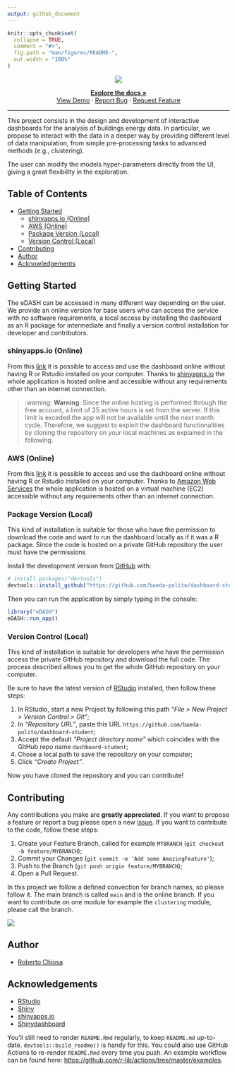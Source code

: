 ```yaml
---
output: github_document
---
```


<!-- README.md is generated from README.Rmd. Please edit that file -->

```r
knitr::opts_chunk$set(
  collapse = TRUE,
  comment = "#>",
  fig.path = "man/figures/README-",
  out.width = "100%"
)
```

<!-- PROJECT LOGO -->
<center>

![](man/figures/BAEDA-logo-dashboard.png)
  <p>
    <a href="https://github.com/baeda-polito/dashboard-student"><strong>Explore the docs » </strong></a>
    <br>
    <a href="https://github.com/baeda-polito/dashboard-student">View Demo</a>
    ·
    <a href="https://github.com/baeda-polito/dashboard-student/issues">Report Bug</a>
    ·
    <a href="https://github.com/baeda-polito/dashboard-student/issues">Request Feature</a>
  </p>

</center>


---
This project consists in the design and development of interactive dashboards for the analysis of buildings energy data. In particular, we propose to interact with the data in a deeper way by providing different level of data manipulation, from simple pre-processing tasks to advanced methods (e.g., clustering).

The user can modify the models hyper-parameters directly from the UI, giving a great flexibility in the exploration. 

<!-- TABLE OF CONTENTS -->
## Table of Contents
* [Getting Started](#getting-started)
  * [shinyapps.io (Online)](#shinyappsio-online)
  * [AWS (Online)](#aws-online)
  * [Package Version (Local)](#package-version-local)
  * [Version Control (Local)](#version-control-local)
* [Contributing](#contributing)
* [Author](#author)
* [Acknowledgements](#acknowledgements)


<!-- GETTING STARTED -->
## Getting Started
The eDASH can be accessed in many different way depending on the user. We provide an online version for base users who can access the service with no software requirements, a local access by installing the dashboard as an R package for intermediate and finally a version control installation for developer and contributors.

### shinyapps.io (Online)
From this [link](https://roberto-chiosa.shinyapps.io/BAEDA_DASHBOARD_STUDENTS/) it is possible to access and use the dashboard online without having R or Rstudio installed on your computer. Thanks to [shinyapps.io](https://www.shinyapps.io/) the whole application is hosted online and accessible without any requirements other than an internet connection.

> :warning: **Warning**: Since the online hosting is performed through the free account, a limit of 25 active hours is set from the server. If this limit is exceded the app will not be available untill the next month cycle. Therefore, we suggest to exploit the dashboard functionalities by cloning the repository on your local machines as explained in the following.

### AWS (Online)
From this [link](https://roberto-chiosa.shinyapps.io/BAEDA_DASHBOARD_STUDENTS/) it is possible to access and use the dashboard online without having R or Rstudio installed on your computer. Thanks to [Amazon Web Services](https://aws.amazon.com/it/) the whole application is hosted on a virtual machine (EC2) accessible without any requirements other than an internet connection.

### Package Version (Local)
This kind of installation is suitable for those who have the permission to download the code and want to run the dashboard locally as if it was a R package. Since the code is hosted on a private GitHub repository the user must have the permissions

Install the development version from [GitHub](https://github.com/) with:

``` r
# install.packages("devtools")
devtools::install_github("https://github.com/baeda-polito/dashboard-student")
```

Then you can run the application by simply typing in the console:
``` r
library("eDASH")
eDASH::run_app()
```

### Version Control (Local)
This kind of installation is suitable for developers who have the permission access the private GitHub repository and download the full code. The process described allows you to get the whole GitHub repository on your computer.

Be sure to have the latest version of [RStudio](https://rstudio.com/products/rstudio/) installed, then follow these steps:

1. In RStudio, start a new Project by following this path _"File > New Project > Version Control > Git"_;
2. In _"Repository URL"_, paste this URL `https://github.com/baeda-polito/dashboard-student`;
3. Accept the default _"Project directory name"_ which coincides with the GitHub repo name `dashboard-student`;
4. Chose a local path to save the repository on your computer;
5. Click _"Create Project"_.

Now you have cloned the repository and you can contribute!

<!-- CONTRIBUTING -->
## Contributing
Any contributions you make are **greatly appreciated**. If you want to propose a feature or report a bug please open a new [issue](https://github.com/baeda-polito/dashboard-student/issues). If you want to contribute to the code, follow these steps:

1. Create your Feature Branch, called for example `MYBRANCH`  (`git checkout -b feature/MYBRANCH`);
2. Commit your Changes (`git commit -m 'Add some AmazingFeature'`);
3. Push to the Branch (`git push origin feature/MYBRANCH`);
4. Open a Pull Request.

In this project we follow a defined convection for branch names, so please follow it.
The main branch is called `main` and is the online branch. 
If you want to contribute on one module for example the `clustering` module, please call the branch.


![](man/figures/git.svg)


<!-- AUTHORS AND CONTRIBUTORS -->
## Author

* [Roberto Chiosa]()

<!-- ACKNOWLEDGEMENTS -->
## Acknowledgements

* [RStudio](https://rstudio.com/)
* [Shiny](https://shiny.rstudio.com/)
* [shinyapps.io](https://www.shinyapps.io/)
* [Shinydashboard](https://rstudio.github.io/shinydashboard/)


You'll still need to render `README.Rmd` regularly, to keep `README.md` up-to-date. `devtools::build_readme()` is handy for this. You could also use GitHub Actions to re-render `README.Rmd` every time you push. An example workflow can be found here: <https://github.com/r-lib/actions/tree/master/examples>.


